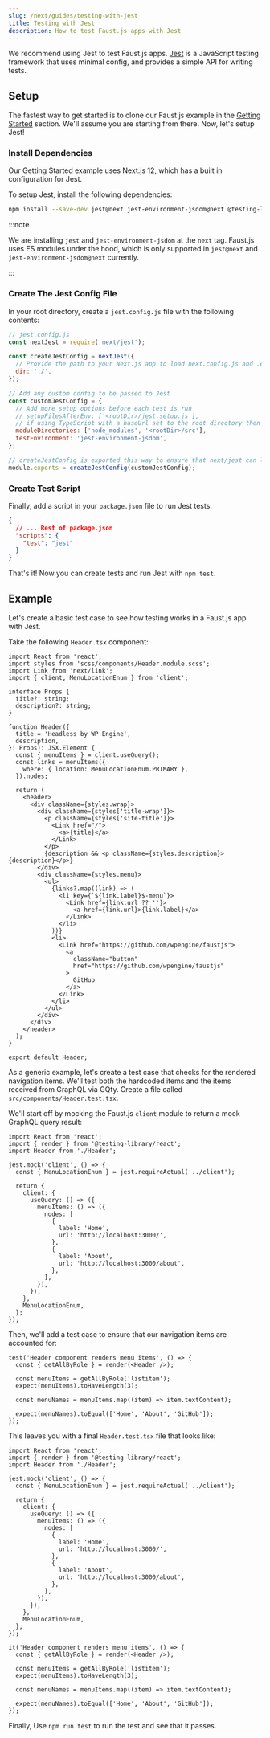 ```yaml
---
slug: /next/guides/testing-with-jest
title: Testing with Jest
description: How to test Faust.js apps with Jest
---
```


We recommend using Jest to test Faust.js apps. [Jest](https://jestjs.io/) is a JavaScript testing framework that uses minimal config, and provides a simple API for writing tests.

## Setup

The fastest way to get started is to clone our Faust.js example in the [Getting Started](/docs/next/getting-started) section. We'll assume you are starting from there. Now, let's setup Jest!

### Install Dependencies

Our Getting Started example uses Next.js 12, which has a built in configuration for Jest.

To setup Jest, install the following dependencies:

```bash
npm install --save-dev jest@next jest-environment-jsdom@next @testing-library/react @testing-library/jest-dom
```

:::note

We are installing `jest` and `jest-environment-jsdom` at the `next` tag. Faust.js uses ES modules under the hood, which is only supported in `jest@next` and `jest-environment-jsdom@next` currently.

:::

### Create The Jest Config File

In your root directory, create a `jest.config.js` file with the following contents:

```js title="jest.config.js"
// jest.config.js
const nextJest = require('next/jest');

const createJestConfig = nextJest({
  // Provide the path to your Next.js app to load next.config.js and .env files in your test environment
  dir: './',
});

// Add any custom config to be passed to Jest
const customJestConfig = {
  // Add more setup options before each test is run
  // setupFilesAfterEnv: ['<rootDir>/jest.setup.js'],
  // if using TypeScript with a baseUrl set to the root directory then you need the below for alias' to work
  moduleDirectories: ['node_modules', '<rootDir>/src'],
  testEnvironment: 'jest-environment-jsdom',
};

// createJestConfig is exported this way to ensure that next/jest can load the Next.js config which is async
module.exports = createJestConfig(customJestConfig);
```

### Create Test Script

Finally, add a script in your `package.json` file to run Jest tests:

```json title="package.json" {4}
{
  // ... Rest of package.json
  "scripts": {
    "test": "jest"
  }
}
```

That's it! Now you can create tests and run Jest with `npm test`.

## Example

Let's create a basic test case to see how testing works in a Faust.js app with Jest.

Take the following `Header.tsx` component:

```tsx title="src/components/Header.tsx"
import React from 'react';
import styles from 'scss/components/Header.module.scss';
import Link from 'next/link';
import { client, MenuLocationEnum } from 'client';

interface Props {
  title?: string;
  description?: string;
}

function Header({
  title = 'Headless by WP Engine',
  description,
}: Props): JSX.Element {
  const { menuItems } = client.useQuery();
  const links = menuItems({
    where: { location: MenuLocationEnum.PRIMARY },
  }).nodes;

  return (
    <header>
      <div className={styles.wrap}>
        <div className={styles['title-wrap']}>
          <p className={styles['site-title']}>
            <Link href="/">
              <a>{title}</a>
            </Link>
          </p>
          {description && <p className={styles.description}>{description}</p>}
        </div>
        <div className={styles.menu}>
          <ul>
            {links?.map((link) => (
              <li key={`${link.label}$-menu`}>
                <Link href={link.url ?? ''}>
                  <a href={link.url}>{link.label}</a>
                </Link>
              </li>
            ))}
            <li>
              <Link href="https://github.com/wpengine/faustjs">
                <a
                  className="button"
                  href="https://github.com/wpengine/faustjs"
                >
                  GitHub
                </a>
              </Link>
            </li>
          </ul>
        </div>
      </div>
    </header>
  );
}

export default Header;
```

As a generic example, let's create a test case that checks for the rendered navigation items. We'll test both the hardcoded items and the items received from GraphQL via GQty. Create a file called `src/components/Header.test.tsx`.

We'll start off by mocking the Faust.js `client` module to return a mock GraphQL query result:

```tsx {5-27}
import React from 'react';
import { render } from '@testing-library/react';
import Header from './Header';

jest.mock('client', () => {
  const { MenuLocationEnum } = jest.requireActual('../client');

  return {
    client: {
      useQuery: () => ({
        menuItems: () => ({
          nodes: [
            {
              label: 'Home',
              url: 'http://localhost:3000/',
            },
            {
              label: 'About',
              url: 'http://localhost:3000/about',
            },
          ],
        }),
      }),
    },
    MenuLocationEnum,
  };
});
```

Then, we'll add a test case to ensure that our navigation items are accounted for:

```tsx
test('Header component renders menu items', () => {
  const { getAllByRole } = render(<Header />);

  const menuItems = getAllByRole('listitem');
  expect(menuItems).toHaveLength(3);

  const menuNames = menuItems.map((item) => item.textContent);

  expect(menuNames).toEqual(['Home', 'About', 'GitHub']);
});
```

This leaves you with a final `Header.test.tsx` file that looks like:

```tsx title="src/components/Header.test.tsx"
import React from 'react';
import { render } from '@testing-library/react';
import Header from './Header';

jest.mock('client', () => {
  const { MenuLocationEnum } = jest.requireActual('../client');

  return {
    client: {
      useQuery: () => ({
        menuItems: () => ({
          nodes: [
            {
              label: 'Home',
              url: 'http://localhost:3000/',
            },
            {
              label: 'About',
              url: 'http://localhost:3000/about',
            },
          ],
        }),
      }),
    },
    MenuLocationEnum,
  };
});

it('Header component renders menu items', () => {
  const { getAllByRole } = render(<Header />);

  const menuItems = getAllByRole('listitem');
  expect(menuItems).toHaveLength(3);

  const menuNames = menuItems.map((item) => item.textContent);

  expect(menuNames).toEqual(['Home', 'About', 'GitHub']);
});
```

Finally, Use `npm run test` to run the test and see that it passes.
